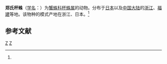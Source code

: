 {{Speciesbox
| taxon = Cupa zhengi
| binomial_authority = (Ono et Song, 1986)<ref name='id14517'>{{cite web| url =http://www.bioinfo.cn/db05/BjdwSpecies.php?action=view&id=14517| title =郑氏杯蛛| work =《中国动物物种编目数据库》| publisher =中国科学院微生物研究所| author =中国科学院动物研究所| accessdate =2009-04-28| deadurl =yes| archiveurl =https://web.archive.org/web/20160305042750/http://www.bioinfo.cn/db05/BjdwSpecies.php?action=view&id=14517| archivedate =2016-03-05}}</ref>
}}

'''郑氏杯蛛'''（[[学名|学名]]：{{lang|la|''Cupa zhengi''}}）为[[蟹蛛科|蟹蛛科]][[杯蛛属|杯蛛属]]的动物。分布于[[日本|日本]]以及[[中国大陆|中国大陆]]的[[浙江|浙江]]、[[福建|福建]]等地。该物种的模式产地在浙江、日本。<ref name='id14517'/>

== 参考文献 ==
{{reflist}}

{{蜘蛛小作品}}

{{taxonbar}}
[[Category:_1986年描述的动物|Z]]
[[Category:杯蟹蛛属|Z]]